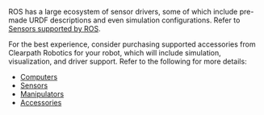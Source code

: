 ROS has a large ecosystem of sensor drivers, some of which include pre-made URDF descriptions and
even simulation configurations. Refer to [Sensors supported by ROS](http://wiki.ros.org/Sensors).

For the best experience, consider purchasing supported accessories from Clearpath Robotics for your
robot, which will include simulation, visualization, and driver support. Refer to the following
for more details:

- [Computers](/docs/add-ons/computers)
- [Sensors](/docs/add-ons/sensors)
- [Manipulators](/docs/add-ons/manipulators)
- [Accessories](/docs/add-ons/accessories)
